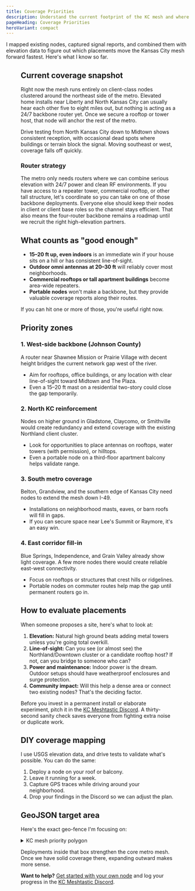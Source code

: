 ```yaml
---
title: Coverage Priorities
description: Understand the current footprint of the KC mesh and where additional routers will make the biggest impact.
pageHeading: Coverage Priorities
heroVariant: compact
---
```



I mapped existing nodes, captured signal reports, and combined them with elevation data to figure out which placements move the Kansas City mesh forward fastest. Here's what I know so far.

<Figure
  src="/images/latest-node-map.jpeg"
  alt="Current Kansas City mesh coverage map"
  caption="Quick snapshot of KC nodes as of early 2025. The live map will replace this once the data pipeline is wired up."
/>

## Current coverage snapshot

Right now the mesh runs entirely on client-class nodes clustered around the northeast side of the metro. Elevated home installs near Liberty and North Kansas City can usually hear each other five to eight miles out, but nothing is acting as a 24/7 backbone router yet. Once we secure a rooftop or tower host, that node will anchor the rest of the metro.

Drive testing from North Kansas City down to Midtown shows consistent reception, with occasional dead spots where buildings or terrain block the signal. Moving southeast or west, coverage falls off quickly.

### Router strategy

The metro only needs routers where we can combine serious elevation with 24/7 power and clean RF environments. If you have access to a repeater tower, commercial rooftop, or other tall structure, let's coordinate so you can take on one of those backbone deployments. Everyone else should keep their nodes in client or client base roles so the channel stays efficient. That also means the four-router backbone remains a roadmap until we recruit the right high-elevation partners.

## What counts as "good enough"

- **15–20 ft up, even indoors** is an immediate win if your house sits on a hill or has consistent line-of-sight.
- **Outdoor omni antennas at 20–30 ft** will reliably cover most neighborhoods.
- **Commercial rooftops or tall apartment buildings** become area-wide repeaters.
- **Portable nodes** won't make a backbone, but they provide valuable coverage reports along their routes.

If you can hit one or more of those, you're useful right now.

## Priority zones

### 1. West-side backbone (Johnson County)

A router near Shawnee Mission or Prairie Village with decent height bridges the current network gap west of the river.

- Aim for rooftops, office buildings, or any location with clear line-of-sight toward Midtown and The Plaza.
- Even a 15–20 ft mast on a residential two-story could close the gap temporarily.

### 2. North KC reinforcement

Nodes on higher ground in Gladstone, Claycomo, or Smithville would create redundancy and extend coverage with the existing Northland client cluster.

- Look for opportunities to place antennas on rooftops, water towers (with permission), or hilltops.
- Even a portable node on a third-floor apartment balcony helps validate range.

### 3. South metro coverage

Belton, Grandview, and the southern edge of Kansas City need nodes to extend the mesh down I-49.

- Installations on neighborhood masts, eaves, or barn roofs will fill in gaps.
- If you can secure space near Lee's Summit or Raymore, it's an easy win.

### 4. East corridor fill-in

Blue Springs, Independence, and Grain Valley already show light coverage. A few more nodes there would create reliable east-west connectivity.

- Focus on rooftops or structures that crest hills or ridgelines.
- Portable nodes on commuter routes help map the gap until permanent routers go in.

## How to evaluate placements

When someone proposes a site, here's what to look at:

1. **Elevation:** Natural high ground beats adding metal towers unless you're going total overkill.
2. **Line-of-sight:** Can you see (or almost see) the Northland/Downtown cluster or a candidate rooftop host? If not, can you bridge to someone who can?
3. **Power and maintenance:** Indoor power is the dream. Outdoor setups should have weatherproof enclosures and surge protection.
4. **Community impact:** Will this help a dense area or connect two existing nodes? That's the deciding factor.

Before you invest in a permanent install or elaborate experiment, pitch it in the
[KC Meshtastic Discord](https://discord.gg/eP5VSPKU). A thirty-second sanity
check saves everyone from fighting extra noise or duplicate work.

## DIY coverage mapping

I use USGS elevation data, and drive tests to validate what's possible. You can do the same:

1. Deploy a node on your roof or balcony.
2. Leave it running for a week.
3. Capture GPS traces while driving around your neighborhood.
4. Drop your findings in the Discord so we can adjust the plan.

## GeoJSON target area

Here's the exact geo-fence I'm focusing on:

<details>
<summary>KC mesh priority polygon</summary>

```json
{
  "type": "FeatureCollection",
  "features": [
    {
      "type": "Feature",
      "properties": {
        "name": "KC Metro Mesh Target Area",
        "stroke": "#E31837",
        "stroke-width": 3,
        "fill": "#E31837",
        "fill-opacity": 0.2
      },
      "geometry": {
        "type": "Polygon",
        "coordinates": [
          [
            [-95.148729, 39.561616],
            [-93.948472, 39.561616],
            [-93.948472, 38.649439],
            [-95.148729, 38.649439],
            [-95.148729, 39.561616]
          ]
        ]
      }
    }
  ]
}
```

</details>

Deployments inside that box strengthen the core metro mesh. Once we have solid coverage there, expanding outward makes more sense.

**Want to help?** [Get started with your own node](/get-started/join) and log your progress in the
[KC Meshtastic Discord](https://discord.gg/eP5VSPKU).
